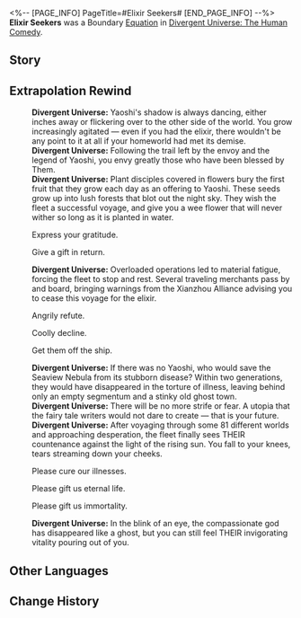 <%-- [PAGE_INFO]
PageTitle=#Elixir Seekers#
[END_PAGE_INFO] --%>
{{Removed|Equation}}
{{Equation Infobox
|period   = The Human Comedy
|rarity   = boundary
|path1    = Abundance*16
|effect   = Spend 100 points of Energy to use the ability and achieve Boundary Resonance with the Path of Abundance, restoring HP for all allies by {{Color|h|100%}} of the triggering character's Max HP, dispelling all debuffs, and applying {{Extra Effect|Purgatorial Eradication|61000301}}, lasting for {{Color|h|3}} turn(s).
|mentions = Elixir Seekers; Yaoshi
}}
'''Elixir Seekers''' was a Boundary [[Divergent Universe: The Human Comedy/Equations|Equation]] in [[Divergent Universe: The Human Comedy]].

==Story==
{{Description|When the three hundred and thirty-three nations in the planetary system dwindle to mere names, the destiny of annihilation has already visited, following the path laid out by the curses of the dead. The cessation of war fails to heal the wounds that have no bottom line. All residents had their DNA shredded and shattered, and even the president cowering in his bunker has not been spared.<br /><br />You pull with all the knowledge you've amassed in your lifetime, but the deformities and organ failure grip the other end of the rope tightly, dragging people into the afterworld. Until one day, a foreign envoy with branches sprouting out of his back arrives with a divine elixir. He halts the spread of the festering disease, preaching to us that only with THEIR divine power can salvation for the residents be achieved. The merciful Sanctus Medicus spreads THEIR healing wings, lifting the heavy burden of suffering from humanity's shoulders, and quenches all worldly desires with THEIR immortality elixir.<br /><br />The fleet from the Seaview Nebula sets sail, seeking the elixir from the hands of Yaoshi, aiming to quell the audacity of perpetual death and epidemic.}}
<!--
==Gameplay Notes==
* 
-->
==Extrapolation Rewind==
{{Dialogue Start}}
:'''Divergent Universe:''' Yaoshi's shadow is always dancing, either inches away or flickering over to the other side of the world. You grow increasingly agitated &mdash; even if you had the elixir, there wouldn't be any point to it at all if your homeworld had met its demise.
:'''Divergent Universe:''' Following the trail left by the envoy and the legend of Yaoshi, you envy greatly those who have been blessed by Them.
:'''Divergent Universe:''' Plant disciples covered in flowers bury the first fruit that they grow each day as an offering to Yaoshi. These seeds grow up into lush forests that blot out the night sky. They wish the fleet a successful voyage, and give you a wee flower that will never wither so long as it is planted in water.
:{{DIcon|Arrow}} Express your gratitude.
:{{DIcon|Arrow}} Give a gift in return.
:'''Divergent Universe:''' Overloaded operations led to material fatigue, forcing the fleet to stop and rest. Several traveling merchants pass by and board, bringing warnings from the Xianzhou Alliance advising you to cease this voyage for the elixir.
:{{DIcon|Arrow}} Angrily refute.
:{{DIcon|Arrow}} Coolly decline.
:{{DIcon|Arrow}} Get them off the ship.
:'''Divergent Universe:''' If there was no Yaoshi, who would save the Seaview Nebula from its stubborn disease? Within two generations, they would have disappeared in the torture of illness, leaving behind only an empty segmentum and a stinky old ghost town.
:'''Divergent Universe:''' There will be no more strife or fear. A utopia that the fairy tale writers would not dare to create &mdash; that is your future.
:'''Divergent Universe:''' After voyaging through some 81 different worlds and approaching desperation, the fleet finally sees THEIR countenance against the light of the rising sun. You fall to your knees, tears streaming down your cheeks.
:{{DIcon|Arrow}} Please cure our illnesses.
:{{DIcon|Arrow}} Please gift us eternal life.
:{{DIcon|Arrow}} Please gift us immortality.
:'''Divergent Universe:''' In the blink of an eye, the compassionate god has disappeared like a ghost, but you can still feel THEIR invigorating vitality pouring out of you.
{{Dialogue End}}

==Other Languages==
{{Other Languages
|en   = Elixir Seekers
|zhs  = 求药使
|zht  = 求藥使
|ja   = {{Rubi|薬乞|くすりご}}い
|ko   = 약을 구하는 자
|es   = Buscadores de Elixires
|fr   = Chercheurs d'élixir
|ru   = Искатели эликсира
|th   = Elixir Seeker
|vi   = Kẻ Cầu Trường Sinh
|de   = Elixiersucher
|id   = Elixir Seeker
|pt   = Buscadores de Elixir
}}

==Change History==
{{Change History|2.3}}